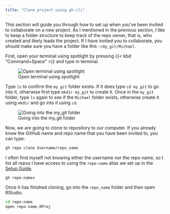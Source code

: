 ```yaml
---
title: "Clone project using gh-cli"
---
```


This section will guide you through how to set up when you've been invited to collaborate on a new project. 
As I mentioned in the previous section, I like to keep a folder structure to keep track of the repo owner, that is, who created and likely leads the project. 
If I have invited you to collaborate, you should make sure you have a folder like this `~/my_git/Michael`. 

First, open your terminal using spotlight by pressing {{< kbd "Command+Space" >}} and type in terminal. 

![Open terminal using spotlight](spotlight_terminal.png)

Type `ls` to confirm the `my_git` folder exists. If it does type `cd my_git` to go into it, otherwise first type `mkdir my_git` to create it. 
Once in the `my_git` folder, type `ls` again to see if the `Michael` folder exists, otherwise create it using `mkdir` and go into it using `cd`. 

![Going into the my_git folder](terminal_my_git.png)

Now, we are going to clone to repository to our computer. If you already know the GitHub name and repo name that you have been invited to, you can type:
```.bash
gh repo clone Username/repo_name
```

I often find myself not knowing either the username nor the repo name, so I list all repos I have access to using the `repo-name` alias we set up in the [Setup Guide](../setup/setup_4.qmd). 

```.bash
gh repo-names
```

Once it has finished cloning, go into the `repo_name` folder and then open RStudio.
```.bash
cd repo-name
open repo-name.RProj
```


